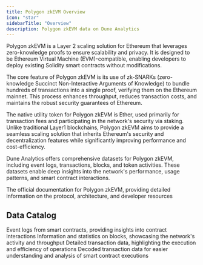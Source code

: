 ```yaml
---
title: Polygon zkEVM Overview
icon: "star"
sidebarTitle: "Overview"
description: Polygon zkEVM data on Dune Analytics
---
```


Polygon zkEVM is a Layer 2 scaling solution for Ethereum that leverages zero-knowledge proofs to ensure scalability and privacy. It is designed to be Ethereum Virtual Machine (EVM)-compatible, enabling developers to deploy existing Solidity smart contracts without modifications. 

The core feature of Polygon zkEVM is its use of zk-SNARKs (zero-knowledge Succinct Non-Interactive Arguments of Knowledge) to bundle hundreds of transactions into a single proof, verifying them on the Ethereum mainnet. This process enhances throughput, reduces transaction costs, and maintains the robust security guarantees of Ethereum.

The native utility token for Polygon zkEVM is Ether, used primarily for transaction fees and participating in the network's security via staking. Unlike traditional Layer1 blockchains, Polygon zkEVM aims to provide a seamless scaling solution that inherits Ethereum's security and decentralization features while significantly improving performance and cost-efficiency.

Dune Analytics offers comprehensive datasets for Polygon zkEVM, including event logs, transactions, blocks, and token activities. These datasets enable deep insights into the network's performance, usage patterns, and smart contract interactions.

<CardGroup cols={1}>
  <Card title="Polygon zkEVM docs" icon="link" href= "https://polygon.technology/polygon-zkevm">
    The official documentation for Polygon zkEVM, providing detailed information on the protocol, architecture, and developer resources
  </Card>
</CardGroup>

## Data Catalog

<CardGroup cols={2}>
  <Card title="Logs" icon="bolt" href="/data-catalog/evm/polygon-zkevm/raw/logs">
    Event logs from smart contracts, providing insights into contract interactions
  </Card>
  <Card title="Blocks" icon="cubes" href="/data-catalog/evm/polygon-zkevm/raw/blocks">
    Information and statistics on blocks, showcasing the network's activity and throughput
  </Card>
  <Card title="Transactions" icon="message-arrow-up" href="/data-catalog/evm/polygon-zkevm/raw/transactions">
    Detailed transaction data, highlighting the execution and efficiency of operations
  </Card>
  <Card title="decoded" icon="file" href="/data-catalog/evm/polygon-zkevm/decoded/overview">
    Decoded transaction data for easier understanding and analysis of smart contract executions
  </Card>
</CardGroup>
